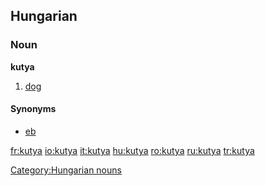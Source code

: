 ==Hungarian==
=== Noun ===
'''kutya'''

#[[dog]]

====Synonyms====
*[[eb]]

[[Category:Hungarian nouns]]

[[fr:kutya]]
[[io:kutya]]
[[it:kutya]]
[[hu:kutya]]
[[ro:kutya]]
[[ru:kutya]]
[[tr:kutya]]